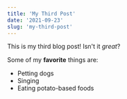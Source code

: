 ```yaml
---
title: 'My Third Post'
date: '2021-09-23'
slug: 'my-third-post'
---
```


This is my third blog post! Isn't it _great_?

Some of my **favorite** things are:

- Petting dogs
- Singing
- Eating potato-based foods
